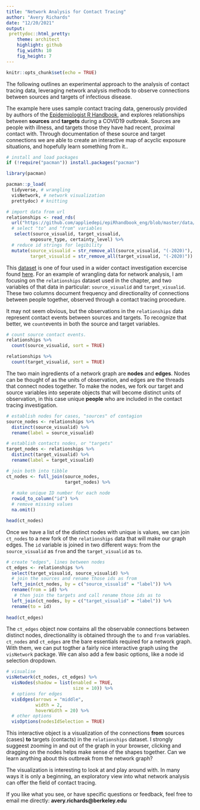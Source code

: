 ```yaml
---
title: "Network Analysis for Contact Tracing"
author: "Avery Richards"
date: "12/20/2021"
output:
 prettydoc::html_pretty:
    theme: architect
    highlight: github
    fig_width: 10
    fig_height: 7
---
```


```r
knitr::opts_chunk$set(echo = TRUE)
```

The following outlines an experimental approach to the analysis of  contact tracing data, leveraging network analysis methods to observe connections between sources and targets of infectious disease. 

The example here uses sample contact tracing data, generously provided by authors of the [Epidemiologist R Handbook](https://epirhandbook.com/en/index.html), and explores relationships between __sources__ and __targets__ during a COVID19 outbreak. Sources are people with illness, and targets those they have had recent, proximal contact with. Through documentation of these source and target connections we are able to create an interactive map of acyclic exposure situations, and hopefully learn something from it.. 

```r

# install and load packages
if (!require("pacman")) install.packages("pacman")

library(pacman) 

pacman::p_load(
  tidyverse, # wrangling 
  visNetwork, # network visualization
  prettydoc) # knitting

# import data from url 
relationships <- read_rds(
  url("https://github.com/appliedepi/epiRhandbook_eng/blob/master/data/godata/relationships_clean.rds?raw=true")) %>% 
  # select "to" and "from" variables
   select(source_visualid, target_visualid, 
         exposure_type, certainty_level) %>%
  # reduce id strings for legibility
  mutate(source_visualid = str_remove_all(source_visualid, "(-2020)"),
         target_visualid = str_remove_all(target_visualid, "(-2020)"))

```

This [dataset](https://github.com/appliedepi/epiRhandbook_eng/blob/master/data/godata/relationships_clean.rds?raw=true) is one of four used in a wider contact investigation excercise found [here](https://epirhandbook.com/en/contact-tracing-1.html). For an example of wrangling data for network analysis, I am focusing on the `relationships` dataset used in the chapter, and two variables of that data in particular: `source_visualid` and `target_visualid`. These two columns document frequency and directionality of connections between people together, observed through a contact tracing procedure. 

It may not seem obvious, but the observations in the `relationships` data represent contact events between sources and targets. To recognize that better, we `count`events in both the source and target variables.

```r

# count source contact events.
relationships %>% 
  count(source_visualid, sort = TRUE)

```

```r

relationships %>% 
  count(target_visualid, sort = TRUE)

```


The two main ingredients of a network graph are __nodes__ and __edges__. Nodes can be thought of as the units of observation, and edges are the threads that connect nodes together. To make the nodes, we fork our target and source variables into seperate objects that will become distinct units of observation, in this case unique __people__ who are included in the contact tracing investigation. 

```r

# establish nodes for cases, "sources" of contagion
source_nodes <- relationships %>% 
  distinct(source_visualid) %>% 
  rename(label = source_visualid)

# establish contacts nodes, or "targets"
target_nodes <- relationships %>% 
  distinct(target_visualid) %>% 
  rename(label = target_visualid)

# join both into tibble
ct_nodes <- full_join(source_nodes, 
                      target_nodes) %>%
  
  # make unique ID number for each node
  rowid_to_column("id") %>% 
  # remove missing values 
  na.omit() 

head(ct_nodes)

```


Once we have a list of the distinct nodes with unique is values, we can join `ct_nodes` to a new fork of the `relationships` data that will make our graph edges. The `id` variable is joined in two different ways: from the `source_visualid` as `from` and the `target_visualid` as `to`.

```r

# create "edges", lines between nodes 
ct_edges <- relationships %>% 
  select(target_visualid, source_visualid) %>% 
  # join the sources and rename those ids as from
  left_join(ct_nodes, by = c("source_visualid" = "label")) %>% 
  rename(from = id) %>% 
   # then join the targets and call rename those ids as to
  left_join(ct_nodes, by = c("target_visualid" = "label")) %>% 
  rename(to = id)
  
head(ct_edges)

```

The `ct_edges` object now contains all the observable connections between distinct nodes, directionalilty is obtained through the `to` and `from` variables. `ct_nodes` and `ct_edges` are the bare essentials required for a network graph. With them, we can put togther a fairly nice interactive graph using the `visNetwork` package. We can also add  a few basic options, like a node id selection dropdown.  

```r

# visualise
visNetwork(ct_nodes, ct_edges) %>% 
  visNodes(shadow = list(enabled = TRUE, 
                         size = 10)) %>% 
  # options for edges
  visEdges(arrows = "middle",
           width = 2, 
           hoverWidth = 20) %>%
  # other options
  visOptions(nodesIdSelection = TRUE) 

```



This interactive object is a visualization of the connections __from__ sources (cases) __to__ targets (contacts) in the `relationships` dataset. I strongly suggeest zooming in and out of the graph in your browser, clicking and dragging on the nodes helps make sense of the shapes together. Can we learn anything about this outbreak from the network graph?

The visualization is interesting to look at and play around with. In many ways it is only a beginning, an exploratory view into what network analysis can offer the field of contact tracing. 

If you like what you see, or have specific questions or feedback, feel free to email me directly: __avery.richards@berkeley.edu__






```r


```


